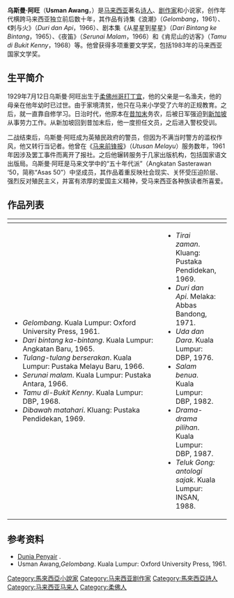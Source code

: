 {{Infobox writer
| name          = 乌斯曼·阿旺
| image         = 
| image_size    = 
| alt           = 
| caption       = 
| birth_name    = Usman bin Awang
| birth_date    = 1929年7月12日
| birth_place   = {{flagicon|馬來西亞|1895}}[[英屬馬來亞|英屬馬來亞]][[柔佛|柔佛]]
| death_date    = {{death_date_and_age|2001|11|29|1929|7|12|mf=y}}
| death_place   = 
| pseudonym     = 別名：东革华兰
| occupation    = [[诗人|诗人]]、[[剧作家|剧作家]]
| nationality   = {{MAS}}
}}
'''乌斯曼·阿旺'''（'''Usman Awang'''，{{Bd|1929年|7月12日|2001年|11月29日|catIdx=Awang, Usman}}）是[[马来西亚|马来西亚]]著名[[诗人|诗人]]、[[剧作家|剧作家]]和小说家，创作年代横跨马来西亚独立前后数十年，其作品有诗集《浪潮》（''Gelombang''，1961）、《刺与火》（''Duri dan Api''，1966）、剧本集《从星星到星星》（''Dari Bintang ke Bintang''，1965）、《夜笛》（''Serunai Malam''，1966）和《肯尼山的访客》（''Tamu di Bukit Kenny''，1968）等。他曾获得多项重要文学奖，包括1983年的马来西亚国家文学奖。

== 生平简介 ==

1929年7月12日乌斯曼·阿旺出生于[[柔佛|柔佛州]][[哥打丁宜|哥打丁宜]]，他的父亲是一名渔夫，他的母亲在他年幼时已过世。由于家境清贫，他只在马来小学受了六年的正规教育。之后，就一直靠自修学习。日治时代，他原本在[[昔加末|昔加末]]务农，后被日军强迫到[[新加坡|新加坡]]从事劳力工作。从新加坡回到昔加末后，他一度担任文员，之后进入警校受训。

二战结束后，乌斯曼·阿旺成为英殖民政府的警员，但因为不满当时警方的滥权作风，他又转行当记者。他曾在《[[马来前锋报|马来前锋报]]》（''Utusan Melayu''）服务数年，1961年因涉及罢工事件而离开了报社。之后他辗转服务于几家出版机构，包括国家语文出版局。乌斯曼·阿旺是马来文学中的“五十年代派”（Angkatan Sasterawan ‘50，简称“Asas 50”）中坚成员，其作品着重反映社会现实、关怀受压迫阶层、强烈反对殖民主义，并富有浓厚的爱国主义精神，受马来西亚各种族读者所喜爱。

== 作品列表 ==
{|
!
!style="width:20px;" rowspan="2"|
!
|-
|
*'' Gelombang''. Kuala Lumpur: Oxford University Press, 1961.
*''Dari bintang ka-bintang''. Kuala Lumpur: Angkatan Baru, 1965.
*''Tulang-tulang berserakan''. Kuala Lumpur: Pustaka Melayu Baru, 1966.
*''Serunai malam''. Kuala Lumpur: Pustaka Antara, 1966.
*''Tamu di-Bukit Kenny''. Kuala Lumpur: DBP, 1968.
*''Dibawah matahari''. Kluang: Pustaka Pendidekan, 1969.
|
*''Tirai zaman''. Kluang: Pustaka Pendidekan, 1969.
*''Duri dan Api''. Melaka: Abbas Bandong, 1971.
*''Uda dan Dara''. Kuala Lumpur: DBP, 1976.
*''Salam benua''. Kuala Lumpur: DBP, 1982.
*''Drama-drama pilihan''. Kuala Lumpur: DBP, 1987.
*''Teluk Gong: antologi sajak''. Kuala Lumpur: INSAN, 1988.
|}

== 参考资料 ==
{{Portal box|马来西亚}}
* [http://penyair.wordpress.com/2007/02/08/biografi-usman-awang-1929-2001/ Dunia Penyair] {{Wayback|url=http://penyair.wordpress.com/2007/02/08/biografi-usman-awang-1929-2001/ |date=20160401060001 }}.
* Usman Awang,'' Gelombang''. Kuala Lumpur: Oxford University Press, 1961.

{{DEFAULTSORT:Awang Usman}}
[[Category:馬來西亞小說家|Category:馬來西亞小說家]]
[[Category:马来西亚剧作家|Category:马来西亚剧作家]]
[[Category:馬來西亞詩人|Category:馬來西亞詩人]]
[[Category:马来西亚马来人|Category:马来西亚马来人]]
[[Category:柔佛人|Category:柔佛人]]